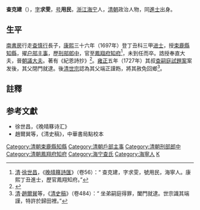 '''查克建'''（{{bd|1668年||1715年|catIdx=Z查}}），[[表字|字]]'''求雯'''，[[号|号]]'''用民'''，[[浙江省|浙江]][[海宁县_(明朝)|海宁]]人，[[清朝|清朝]]政治人物，同[[進士|進士]]出身。

==生平==
[[南書房|南書房]]行走[[查慎行|查慎行]]長子，[[康熙|康熙]]三十六年（1697年）登丁丑科三甲[[进士|进士]]，授[[束鹿縣|束鹿縣]][[知縣|知縣]]，擢[[户部|户部]][[主事|主事]]，歷[[刑部|刑部]][[郎中|郎中]]，官至[[鳳翔府|鳳翔府]][[知府|知府]]<ref>[[清|清]]·[[徐世昌|徐世昌]]，《[[晚晴簃詩匯|晚晴簃詩匯]]》（卷56）：“ 查克建，字求雯，號用民，海寧人。康熙丁丑進士，歷官鳳翔知府。”</ref>，未到任而卒。誥授奉直大夫，晉[[朝議大夫|朝議大夫]]。著有《紀恩詩抄》<ref>{{Cite web |url=http://blog.sina.cn/dpool/blog/s/blog_86f4c6290102xd77.html?type=-1 |title=查姓作者诗词选录——查克建诗词欣赏 |access-date=2018-08-11 |archive-date=2018-08-11 |archive-url=https://web.archive.org/web/20180811194740/http://blog.sina.cn/dpool/blog/s/blog_86f4c6290102xd77.html?type=-1 |dead-url=no }}</ref>。[[雍正|雍正]]五年（1727年）其叔[[查嗣庭試題案|查嗣庭試題案]]案发後，其父閉門就逮。後[[清世宗|清世宗]]認為其父端正謹飭，將其赦免回鄉<ref>[[清|清]]·[[趙爾巽|趙爾巽]]等，《[[清史稿|清史稿]]》（卷484）：“ 坐弟嗣庭得罪，闔門就逮。世宗識其端謹，特許於歸田裡。”</ref>。

==註釋==
{{reflist}}

==参考文獻==
*徐世昌，《晚晴簃诗汇》
*趙爾巽等，《清史稿》，中華書局點校本

{{康熙三十六年丁丑科殿試金榜}}
{{DEFAULTSORT:Zha查}}

[[Category:清朝束鹿縣知縣|Category:清朝束鹿縣知縣]]
[[Category:清朝戶部主事|Category:清朝戶部主事]]
[[Category:清朝刑部郎中|Category:清朝刑部郎中]]
[[Category:清朝鳳翔府知府|Category:清朝鳳翔府知府]]
[[Category:海宁查氏|Category:海宁查氏]]
[[Category:海寧人|Category:海寧人]]
[[Category:查姓|K]]